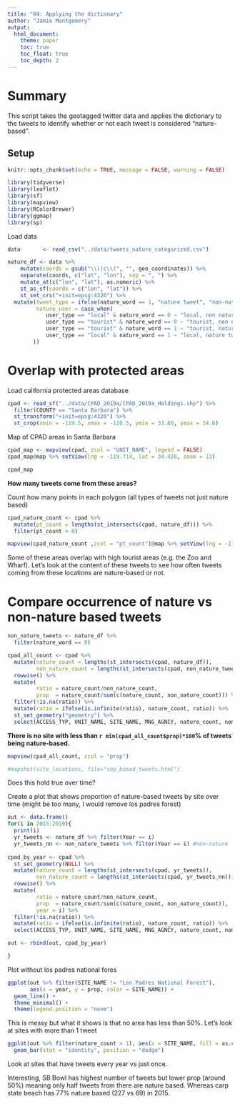 ```yaml
---
title: "04: Applying the dictionary"
author: "Jamie Montgomery"
output: 
  html_document:
    theme: paper
    toc: true
    toc_float: true
    toc_depth: 2
---
```

# Summary 

This script takes the geotagged twitter data and applies the dictionary to the tweets to identify whether or not each tweet is considered "nature-based".

## Setup

```r
knitr::opts_chunk$set(echo = TRUE, message = FALSE, warning = FALSE)

library(tidyverse)
library(leaflet)
library(sf)
library(mapview)
library(RColorBrewer)
library(ggmap)
library(sp)
```

Load data
```r
data       <- read_csv("../data/tweets_nature_categorized.csv")
```


```r
nature_df <- data %>%
    mutate(coords = gsub("\\)|c\\(", "", geo_coordinates)) %>%
    separate(coords, c("lat", "lon"), sep = ", ") %>%
    mutate_at(c("lon", "lat"), as.numeric) %>% 
    st_as_sf(coords = c("lon", "lat")) %>%
    st_set_crs("+init=epsg:4326") %>%
  mutate(tweet_type = ifelse(nature_word == 1, "nature tweet", "non-nature tweet"),
         nature_user = case_when(
            user_type == "local" & nature_word == 0 ~ "local, non nature tweet",
            user_type == "tourist" & nature_word == 0 ~ "tourist, non nature tweet",
            user_type == "tourist" & nature_word == 1 ~ "tourist, nature tweet",
            user_type == "local" & nature_word == 1 ~ "local, nature tweet"
        ))
```

# Overlap with protected areas

Load california protected areas database
```r
cpad <- read_sf("../data/CPAD_2019a/CPAD_2019a_Holdings.shp") %>%
  filter(COUNTY == "Santa Barbara") %>%
  st_transform("+init=epsg:4326") %>%
  st_crop(xmin = -119.5, xmax = -120.5, ymin = 33.88, ymax = 34.6)
```

Map of CPAD areas in Santa Barbara
```r
cpad_map <- mapview(cpad, zcol = "UNIT_NAME", legend = FALSE)
cpad_map@map %>% setView(lng = -119.714, lat = 34.426, zoom = 13)

cpad_map
```

**How many tweets come from these areas?**

Count how many points in each polygon (all types of tweets not just nature based)

```r
cpad_nature_count <- cpad %>%
  mutate(pt_count = lengths(st_intersects(cpad, nature_df))) %>%
  filter(pt_count > 0)

mapview(cpad_nature_count ,zcol = "pt_count")@map %>% setView(lng = -119.714, lat = 34.426, zoom = 13)
```

Some of these areas overlap with high tourist areas (e.g. the Zoo and Wharf). Let's look at the content of these tweets to see how often tweets coming from these locations are nature-based or not.

# Compare occurrence of nature vs non-nature based tweets

```r
non_nature_tweets <- nature_df %>% 
  filter(nature_word == 0)

cpad_all_count <- cpad %>%
  mutate(nature_count = lengths(st_intersects(cpad, nature_df)),
         non_nature_count = lengths(st_intersects(cpad, non_nature_tweets))) %>%
  rowwise() %>%
  mutate(
         ratio = nature_count/non_nature_count,
         prop  = nature_count/sum(c(nature_count, non_nature_count))) %>%
  filter(!is.na(ratio)) %>%
  mutate(ratio = ifelse(is.infinite(ratio), nature_count, ratio)) %>% 
  st_set_geometry("geometry") %>%
  select(ACCESS_TYP, UNIT_NAME, SITE_NAME, MNG_AGNCY, nature_count, non_nature_count, ratio, prop)
```

**There is no site with less than `r min(cpad_all_count$prop)*100`% of tweets being nature-based.**

```r
mapview(cpad_all_count, zcol = "prop")

#mapshot(site_locations, file="sop_based_tweets.html")
```

Does this hold true over time?

Create a plot that shows proportion of nature-based tweets by site over time (might be too many, I would remove los padres forest)

```r

out <- data.frame()
for(i in 2015:2019){
  print(i)
  yr_tweets <- nature_df %>% filter(Year == i)
  yr_tweets_nn <- non_nature_tweets %>% filter(Year == i) #non-nature
  
cpad_by_year <- cpad %>%
  st_set_geometry(NULL) %>%
  mutate(nature_count = lengths(st_intersects(cpad, yr_tweets)),
         non_nature_count = lengths(st_intersects(cpad, yr_tweets_nn))) %>%
  rowwise() %>%
  mutate(
         ratio = nature_count/non_nature_count,
         prop  = nature_count/sum(c(nature_count, non_nature_count)),
         year = i) %>%
  filter(!is.na(ratio)) %>%
  mutate(ratio = ifelse(is.infinite(ratio), nature_count, ratio)) %>% 
  select(ACCESS_TYP, UNIT_NAME, SITE_NAME, MNG_AGNCY, nature_count, non_nature_count, ratio, prop, year)

out <- rbind(out, cpad_by_year)

}

```

Plot without los padres national fores
```r
ggplot(out %>% filter(SITE_NAME != "Los Padres National Forest"), 
       aes(x = year, y = prop, color = SITE_NAME)) +
  geom_line() +
  theme_minimal() +
  theme(legend.position = "none")
```
This is messy but what it shows is that no area has less than 50%. Let's look at sites with more than 1 tweet

```r
ggplot(out %>% filter(nature_count > 1), aes(x = SITE_NAME, fill = as.character(year), y = prop)) +
  geom_bar(stat = "identity", position = "dodge")

```
Look at sites that have tweets every year vs just once.

Interesting, SB Bowl has highest number of tweets but lower prop (around 50%) meaning only half tweets from there are nature based. Whereas carp state beach has 77% nature based (227 vs 69) in 2015.
